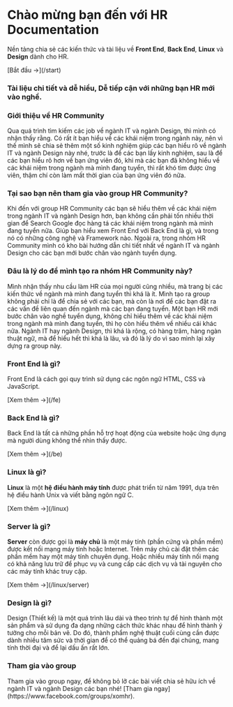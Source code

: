 
<div className="home-content">
  <div className="content-container">
    <FadeIn delay={0.1}>
      <h1 className="headline">Chào mừng bạn đến với <span className="nx-inline nx-bg-gradient-to-r nx-from-[var(--color-primary)] nx-via-[var(--color-secondary)] nx-to-[var(--color-complementary)] nx-bg-clip-text nx-text-transparent">HR Documentation</span></h1>
    </FadeIn>
    <FadeIn delay={0.2}>
      <p className="subtitle">Nền tảng chia sẻ các kiến thức và tài liệu về <strong>Front End</strong>, <strong>Back End</strong>, <strong>Linux</strong> và <strong>Design</strong> dành cho HR.</p>
    </FadeIn>
    <FadeIn delay={0.3}>
      <p className="subtitle"><span className="button-start">[Bắt đầu →](/start)</span></p>
    </FadeIn>
  </div>

<style jsx>{`
  :global(.dark) .features-container {
    background-color: #000;
    border-bottom: 1px solid rgb(38, 38, 38);
  }
  :global(#docs-card) {
    background-image: url(/documentation-card.png);
    background-size: cover;
    color: #000;
    text-shadow: 0 0 1rem rgba(0, 0, 0, 0.2);
  }
  :global(.dark #docs-card) {
    filter: brightness(70%);
  }
  :global(#highlighting-card) {
    min-height: 300px;
    background-image: url(https://images.unsplash.com/photo-1557682250-33bd709cbe85?crop=entropy&cs=tinysrgb&fit=max&fm=jpg&ixid=MnwxMTc3M3wwfDF8c2VhcmNofDI1fHxncmFkaWVudHxlbnwwfHx8fDE2NTMxOTA4NjY&ixlib=rb-1.2.1&q=80&w=2000);
    background-size: 634px;
    background-position: -6px calc(100% + 4px);
    background-repeat: no-repeat;
    color: #fff;
    text-shadow: 0 0 1rem rgba(0, 0, 0, 0.2);
  }
  :global(#highlighting-card a) {
    color: #fff;
    font-weight: 700;
  }
  @media screen and (max-width: 1200px) {
    :global(#highlighting-card) {
      aspect-ratio: auto;
    }
  }
  @media screen and (max-width: 1024px) {
    :global(#docs-card) {
      aspect-ratio: 135/86;
    }
    :global(#highlighting-card) {
      background-size: 136%;
    }
  }
  @media screen and (max-width: 768px) {
    :global(#docs-card) {
      background-position: -226px 0;
      background-size: 250%;
      min-height: 348px;
      width: 100%;
      aspect-ratio: auto;
    }
  }
`}</style>

  <div className="features-container">
    <div className="content-container">
      <Features>
        <Feature large centered id="docs-card">
          <h3>Tài liệu chi tiết và dễ hiểu, Dễ tiếp cận với những bạn HR mới vào nghề.</h3>
        </Feature>
        <Feature>
          <h3>Giới thiệu về HR Community</h3>
          <p>Qua quá trình tìm kiếm các job về ngành IT và ngành Design, thì mình có nhận thấy rằng. Có rất ít bạn hiểu về các khái niệm trong ngành này, nên vì thế mình sẽ chia sẻ thêm một số kinh nghiệm giúp các bạn hiểu rõ về ngành IT và ngành Design này nhé, trước là để các bạn lấy kinh nghiệm, sau là để các bạn hiểu rõ hơn về bạn ứng viên đó, khi mà các bạn đã không hiểu về các khái niệm trong ngành mà mình đang tuyển, thì rất khó tìm được ứng viên, thậm chí còn làm mất thời gian của bạn ứng viên đó nữa.</p>
        </Feature>
        <Feature large>
          <h3>Tại sao bạn nên tham gia vào group HR Community?</h3>
          <p>Khi đến với group HR Community các bạn sẽ hiểu thêm về các khái niệm trong ngành IT và ngành Design hơn, bạn không cần phải tốn nhiều thời gian để Search Google đọc hàng tá các khái niệm trong ngành mà mình đang tuyển nữa. Giúp bạn hiểu xem Front End với Back End là gì, và trong nó có những công nghệ và Framework nào. Ngoài ra, trong nhóm HR Community mình có kho bài hướng dẫn chi tiết nhất về ngành IT và ngành Design cho các bạn mới bước chân vào ngành tuyển dụng.</p>
        </Feature>
        <Feature>
          <h3>Đâu là lý do để mình tạo ra nhóm HR Community này?</h3>
          <p>Mình nhận thấy nhu cầu làm HR của mọi người cũng nhiều, mà trang bị các kiến thức về ngành mà mình đang tuyển thì khá là ít. Mình tạo ra group không phải chỉ là để chia sẻ với các bạn, mà còn là nơi để các bạn đặt ra các vấn đề liên quan đến ngành mà các bạn đang tuyển. Một bạn HR mới bước chân vào nghề tuyển dụng, không chỉ hiểu thêm về các khái niệm trong ngành mà mình đang tuyển, thì họ còn hiểu thêm về nhiều cái khác nữa. Ngành IT hay ngành Design, thì khá là rộng, có hàng trăm, hàng ngàn thuật ngữ, mà để hiểu hết thì khá là lâu, và đó là lý do vì sao mình lại xây dựng ra group này.</p>
        </Feature>
        <Feature large>
          <h3>Front End là gì?</h3>
          <p>Front End là cách gọi quy trình sử dụng các ngôn ngữ HTML, CSS và JavaScript.</p>
          <p className="subtitle"><span className="button-readmore">[Xem thêm →](/fe)</span></p>
        </Feature>
        <Feature>
          <h3>Back End là gì?</h3>
          <p>Back End là tất cả những phần hỗ trợ hoạt động của website hoặc ứng dụng mà người dùng không thể nhìn thấy được.</p>
          <p className="subtitle"><span className="button-readmore">[Xem thêm →](/be)</span></p>
        </Feature>
        <Feature large>
          <h3>Linux là gì?</h3>
          <p><b>Linux</b> là một <b>hệ điều hành máy tính</b> được phát triển từ năm 1991, dựa trên hệ điều hành Unix và viết bằng ngôn ngữ C.</p>
          <p className="subtitle"><span className="button-readmore">[Xem thêm →](/linux)</span></p>
        </Feature>
        <Feature>
          <h3>Server là gì?</h3>
          <p><b>Server</b> còn được gọi là <b>máy chủ</b> là một máy tính (phần cứng và phần mềm) được kết nối mạng máy tính hoặc Internet. Trên máy chủ cài đặt thêm các phần mềm hay một máy tính chuyên dụng. Hoặc nhiều máy tính nối mạng có khả năng lưu trữ để phục vụ và cung cấp các dịch vụ và tài nguyên cho các máy tính khác truy cập.</p>
          <p className="subtitle"><span className="button-readmore">[Xem thêm →](/linux/server)</span></p>
        </Feature>
        <Feature large>
          <h3>Design là gì?</h3>
          <p>Design (Thiết kế) là một quá trình lâu dài và theo trình tự để hình thành một sản phẩm và sử dụng đa dạng những cách thức khác nhau để hình thành ý tưởng cho mỗi bản vẽ. Do đó, thành phẩm nghệ thuật cuối cùng cần được dành nhiều tâm sức và thời gian để có thể quảng bá đến đại chúng, mang tính thời đại và để lại dấu ấn rất lớn.</p>
        </Feature>
        <Feature id="highlighting-card">
          <h3>Tham gia vào group</h3>
          <p>Tham gia vào group ngay, để không bỏ lỡ các bài viết chia sẻ hữu ích về ngành IT và ngành Design các bạn nhé! [Tham gia ngay](https://www.facebook.com/groups/xomhr).</p>
        </Feature>
      </Features>
    </div>
  </div>
</div>
